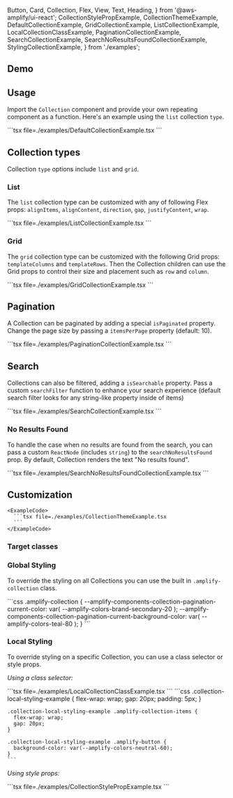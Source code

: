   Button,
  Card,
  Collection,
  Flex,
  View,
  Text,
  Heading,
} from '@aws-amplify/ui-react';
  CollectionStylePropExample,
  CollectionThemeExample,
  DefaultCollectionExample,
  GridCollectionExample,
  ListCollectionExample,
  LocalCollectionClassExample,
  PaginationCollectionExample,
  SearchCollectionExample,
  SearchNoResultsFoundCollectionExample,
  StylingCollectionExample,
} from './examples';

## Demo

<CollectionDemo />

## Usage

Import the `Collection` component and provide your own repeating component as a function. Here's an example using the `list` collection `type`.

<Example>
  <DefaultCollectionExample />

  <ExampleCode>
    ```tsx file=./examples/DefaultCollectionExample.tsx
    ```
  </ExampleCode>
</Example>

## Collection types

Collection `type` options include `list` and `grid`.

### List

The `list` collection type can be customized with any of following Flex props: `alignItems`, `alignContent`, `direction`, `gap`, `justifyContent`, `wrap`.

<Example>
  <ListCollectionExample />

  <ExampleCode>
    ```tsx file=./examples/ListCollectionExample.tsx
    ```
  </ExampleCode>
</Example>

### Grid

The `grid` collection type can be customized with the following Grid props: `templateColumns` and `templateRows`. Then the Collection children can use the Grid props to control their size and placement such as `row` and `column`.

<Example>
  <GridCollectionExample />

  <ExampleCode>
    ```tsx file=./examples/GridCollectionExample.tsx
    ```
  </ExampleCode>
</Example>

## Pagination

A Collection can be paginated by adding a special `isPaginated` property. Change the page size by passing a `itemsPerPage` property (default: 10).

<Example>
  <PaginationCollectionExample />

  <ExampleCode>
    ```tsx file=./examples/PaginationCollectionExample.tsx
    ```
  </ExampleCode>
</Example>

## Search

Collections can also be filtered, adding a `isSearchable` property. Pass a custom `searchFilter` function to enhance your search experience (default search filter looks for any string-like property inside of items)

<Example>
  <SearchCollectionExample />

  <ExampleCode>
    ```tsx file=./examples/SearchCollectionExample.tsx
    ```
  </ExampleCode>
</Example>

### No Results Found

To handle the case when no results are found from the search, you can pass a custom `ReactNode` (includes `string`) to the `searchNoResultsFound` prop. By default, Collection renders the text "No results found".

<Example>
  <SearchNoResultsFoundCollectionExample />

  <ExampleCode>
    ```tsx file=./examples/SearchNoResultsFoundCollectionExample.tsx
    ```
  </ExampleCode>
</Example>

## Customization

<ThemeExample component="Collection">
  <Example>
    <CollectionThemeExample />

    <ExampleCode>
      ```tsx file=./examples/CollectionThemeExample.tsx
      ```
    </ExampleCode>

  </Example>
</ThemeExample>

### Target classes

<ComponentStyleDisplay componentName="Collection" />

### Global Styling

To override the styling on all Collections you can use the built in `.amplify-collection` class.

<Example>
  <StylingCollectionExample />

  <ExampleCode>
    ```css
    .amplify-collection {
      --amplify-components-collection-pagination-current-color: var(
        --amplify-colors-brand-secondary-20
      );
      --amplify-components-collection-pagination-current-background-color: var(
        --amplify-colors-teal-80
      );
    }
    ```
  </ExampleCode>
</Example>

### Local Styling

To override styling on a specific Collection, you can use a class selector or style props.

_Using a class selector:_

<Example>
  <LocalCollectionClassExample />

  <ExampleCode>
    ```tsx file=./examples/LocalCollectionClassExample.tsx ```
  </ExampleCode>

  <ExampleCode>
    ```css
    .collection-local-styling-example {
      flex-wrap: wrap;
      gap: 20px;
      padding: 5px;
    }

    .collection-local-styling-example .amplify-collection-items {
      flex-wrap: wrap;
      gap: 20px;
    }

    .collection-local-styling-example .amplify-button {
      background-color: var(--amplify-colors-neutral-60);
    }
    ```

  </ExampleCode>
</Example>

_Using style props:_

<Example>
  <CollectionStylePropExample />

  <ExampleCode>
    ```tsx file=./examples/CollectionStylePropExample.tsx
    ```
  </ExampleCode>
</Example>
